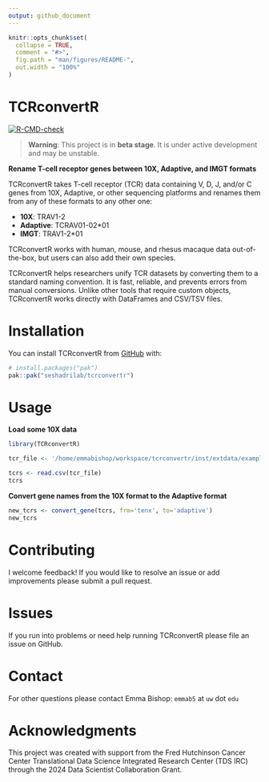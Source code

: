 ```yaml
---
output: github_document
---
```


```r
knitr::opts_chunk$set(
  collapse = TRUE,
  comment = "#>",
  fig.path = "man/figures/README-",
  out.width = "100%"
)
```

# TCRconvertR

<!-- badges: start -->
[![R-CMD-check](https://github.com/seshadrilab/tcrconvertr/actions/workflows/R-CMD-check.yaml/badge.svg)](https://github.com/seshadrilab/tcrconvertr/actions/workflows/R-CMD-check.yaml)
<!-- badges: end -->

> **Warning**: This project is in **beta stage**. It is under active development and may be unstable.

**Rename T-cell receptor genes between 10X, Adaptive, and IMGT formats**

TCRconvertR takes T-cell receptor (TCR) data containing V, D, J, and/or C genes from 10X, Adaptive, or other sequencing platforms and renames them from any of these formats to any other one:

* **10X**: TRAV1-2
* **Adaptive**: TCRAV01-02*01
* **IMGT**: TRAV1-2*01

TCRconvertR works with human, mouse, and rhesus macaque data out-of-the-box, but users can also add their own species.

TCRconvertR helps researchers unify TCR datasets by converting them to a standard naming convention. It is fast, reliable, and prevents errors from manual conversions. Unlike other tools that require custom objects, TCRconvertR works directly with DataFrames and CSV/TSV files.

# Installation

You can install TCRconvertR from [GitHub](https://github.com/) with:

``` r
# install.packages("pak")
pak::pak("seshadrilab/tcrconvertr")
```

# Usage

**Load some 10X data**

```r
library(TCRconvertR)

tcr_file <- '/home/emmabishop/workspace/tcrconvertr/inst/extdata/examples/tenx.csv'

tcrs <- read.csv(tcr_file)
tcrs
```

**Convert gene names from the 10X format to the Adaptive format**

```r
new_tcrs <- convert_gene(tcrs, frm='tenx', to='adaptive')
new_tcrs
```

# Contributing

I welcome feedback! If you would like to resolve an issue or add improvements please submit a pull request.

# Issues

If you run into problems or need help running TCRconvertR please file an issue on GitHub.

# Contact

For other questions please contact Emma Bishop: `emmab5` at `uw` dot `edu`

# Acknowledgments

This project was created with support from the Fred Hutchinson Cancer Center Translational Data Science Integrated Research Center (TDS IRC) through the 2024 Data Scientist Collaboration Grant.
